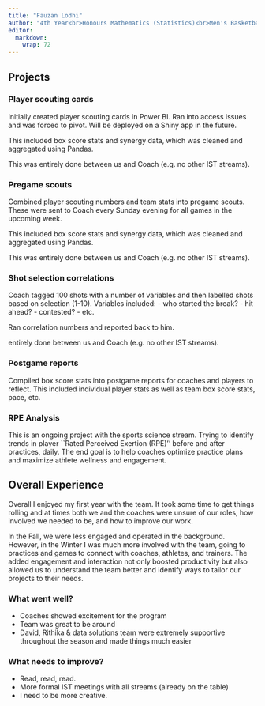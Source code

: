 ```yaml
---
title: "Fauzan Lodhi"
author: "4th Year<br>Honours Mathematics (Statistics)<br>Men's Basketball (MBB) Analyst"
editor: 
  markdown: 
    wrap: 72
---
```


<!-- ## Fauzan Lodhi, 4th Year Honours Mathematics (Statistics), Men's Basketball -->

## Projects

### Player scouting cards

Initially created player scouting cards in Power BI. Ran into access
issues and was forced to pivot. Will be deployed on a Shiny app in the
future.

This included box score stats and synergy data, which was cleaned and
aggregated using Pandas.

This was entirely done between us and Coach (e.g. no other IST streams).

### Pregame scouts

Combined player scouting numbers and team stats into pregame scouts.
These were sent to Coach every Sunday evening for all games in the
upcoming week.

This included box score stats and synergy data, which was cleaned and
aggregated using Pandas.

This was entirely done between us and Coach (e.g. no other IST streams).

### Shot selection correlations

Coach tagged 100 shots with a number of variables and then labelled
shots based on selection (1-10). Variables included: - who started the
break? - hit ahead? - contested? - etc.

Ran correlation numbers and reported back to him.

entirely done between us and Coach (e.g. no other IST streams).

### Postgame reports

Compiled box score stats into postgame reports for coaches and players
to reflect. This included individual player stats as well as team box
score stats, pace, etc.

### RPE Analysis

This is an ongoing project with the sports science stream. Trying to
identify trends in player \`\`Rated Perceived Exertion (RPE)'' before
and after practices, daily. The end goal is to help coaches optimize
practice plans and maximize athlete wellness and engagement.

## Overall Experience

Overall I enjoyed my first year with the team. It took some time to get
things rolling and at times both we and the coaches were unsure of our
roles, how involved we needed to be, and how to improve our work.

In the Fall, we were less engaged and operated in the background.
However, in the Winter I was much more involved with the team, going to
practices and games to connect with coaches, athletes, and trainers. The
added engagement and interaction not only boosted productivity but also
allowed us to understand the team better and identify ways to tailor our
projects to their needs.

### What went well?

-   Coaches showed excitement for the program
-   Team was great to be around
-   David, Rithika & data solutions team were extremely supportive
    throughout the season and made things much easier

### What needs to improve?

-   Read, read, read.
-   More formal IST meetings with all streams (already on the table)
-   I need to be more creative.
